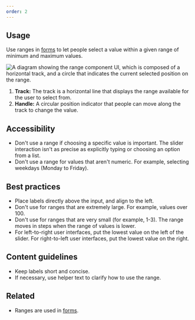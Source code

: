 ```yaml
---
order: 2
---
```


## Usage

Use ranges in [forms](/patterns/forms) to let people select a value within a given range of minimum
and maximum values.

![A diagram showing the range component UI, which is composed of a horizontal track, and a circle that indicates the current selected position on the range.](images/range-anatomy.png)

1. **Track:** The track is a horizontal line that displays the range available for the user to
   select from.
2. **Handle:** A circular position indicator that people can move along the track to change the
   value.

## Accessibility

- Don't use a range if choosing a specific value is important. The slider interaction isn't as
  precise as explicitly typing or choosing an option from a list.
- Don't use a range for values that aren't numeric. For example, selecting weekdays (Monday to
  Friday).

## Best practices

- Place labels directly above the input, and align to the left.
- Don't use for ranges that are extremely large. For example, values over 100.
- Don't use for ranges that are very small (for example, 1-3). The range moves in steps when the
  range of values is lower.
- For left-to-right user interfaces, put the lowest value on the left of the slider. For
  right-to-left user interfaces, put the lowest value on the right.

## Content guidelines

- Keep labels short and concise.
- If necessary, use helper text to clarify how to use the range.

## Related

- Ranges are used in [forms](/patterns/forms).
